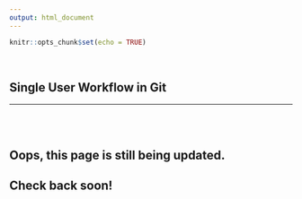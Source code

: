 ```yaml
---
output: html_document
---
```


```r
knitr::opts_chunk$set(echo = TRUE)
```

<br>

## Single User Workflow in Git
***

<br>
<br>

## Oops, this page is still being updated. 

## Check back soon!